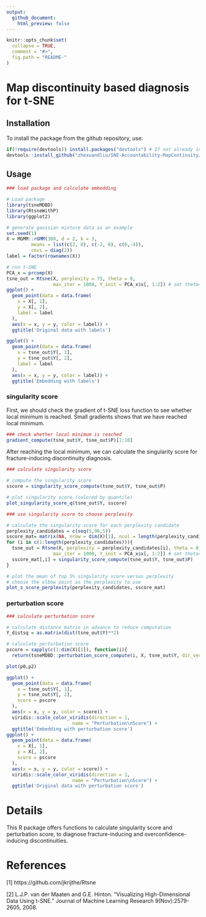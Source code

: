 ```yaml
---
output:
  github_document:
    html_preview: false
---
```


<!-- README.md is generated from README.Rmd. Please edit that file -->

```r
knitr::opts_chunk$set(
  collapse = TRUE,
  comment = "#>",
  fig.path = "README-"
)
```

# Map discontinuity based diagnosis for t-SNE

## Installation
To install the package from the github repository, use:

```r
if(!require(devtools)) install.packages("devtools") # If not already installed
devtools::install_github("zhexuandliu/SNE-Accountability-MapContinuity/tsneMDBD")
```

## Usage

```r
### load package and calculate embedding

# Load package
library(tsneMDBD)
library(RtsneWithP)
library(ggplot2)

# generate gaussian mixture data as an example
set.seed(1)
X = MGMM::rGMM(300, d = 2, k = 3, 
         means = list(c(2, 0), c(-2, 0), c(0,-4)), 
         covs = diag(2))
label = factor(rownames(X))

# run t-SNE
PCA_x = prcomp(X)
tsne_out = Rtsne(X, perplexity = 75, theta = 0, 
                 max_iter = 1000, Y_init = PCA_x$x[, 1:2]) # set theta=0 to run exact tSNE
ggplot() +
  geom_point(data = data.frame(
    x = X[, 1],
    y = X[, 2],
    label = label
  ),
  aes(x = x, y = y, color = label)) + 
  ggtitle('Original data with labels')

ggplot() +
  geom_point(data = data.frame(
    x = tsne_out$Y[, 1],
    y = tsne_out$Y[, 2],
    label = label
  ),
  aes(x = x, y = y, color = label)) + 
  ggtitle('Embedding with labels')
```

### singularity score

First, we should check the gradient of t-SNE loss function to see whether local minimum is reached. Small gradients shows that we have reached local minimum.
```r
### check whether local minimum is reached
gradient_compute(tsne_out$Y, tsne_out$P)[1:10]
```

After reaching the local minimum, we can calculate the singularity score for fracture-inducing discontinuity diagnosis.
```r
### calculate singularity score

# compute the singularity score
sscore = singularity_score_compute(tsne_out$Y, tsne_out$P)

# plot singularity score (colored by quantile)
plot_singularity_score_q(tsne_out$Y, sscore)
```

```r
### use singularity score to choose perplexity

# calculate the singularity score for each perplexity candidate
perplexity_candidates = c(seq(5,90,5))
sscore_mat= matrix(NA, nrow = dim(X)[1], ncol = length(perplexity_candidates))
for (i in c(1:length(perplexity_candidates))){
  tsne_out = Rtsne(X, perplexity = perplexity_candidates[i], theta = 0, 
                 max_iter = 1000, Y_init = PCA_x$x[, 1:2]) # set theta=0 to run exact tSNE
  sscore_mat[,i] = singularity_score_compute(tsne_out$Y, tsne_out$P)
}

# plot the mean of top 5% singularity score versus perplexity
# choose the elbow point as the perplexity to use
plot_s_score_perplexity(perplexity_candidates, sscore_mat)
```


### perturbation score
```r
### calculate perturbation score

# calculate distance matrix in advance to reduce computation
Y_distsq = as.matrix(dist(tsne_out$Y)**2)

# calculate perturbation score
pscore = sapply(c(1:dim(X)[1]), function(i){
  return(tsneMDBD::perturbation_score_compute(i, X, tsne_out$Y, dir_vec = dir_vec, Ydist_sq = Y_distsq, perplexity = 75, PCA_result = PCA_x, length = 0.5, approx = 0))})
```

```r
plot(p0,p2)
```


```r
ggplot() +
  geom_point(data = data.frame(
    x = tsne_out$Y[, 1],
    y = tsne_out$Y[, 2],
    score = pscore
  ),
  aes(x = x, y = y, color = score)) +
  viridis::scale_color_viridis(direction = 1,
                        name = "Perturbation\nScore") + 
  ggtitle('Embedding with perturbation score')
ggplot() +
  geom_point(data = data.frame(
    x = X[, 1],
    y = X[, 2],
    score = pscore
  ),
  aes(x = x, y = y, color = score)) +
  viridis::scale_color_viridis(direction = 1,
                        name = "Perturbation\nScore") + 
  ggtitle('Original data with perturbation score')
```

# Details
This R package offers functions to calculate singularity score and perturbation score, to diagnose fracture-inducing and overconfidence-inducing discontinuities.

# References
[1] https://github.com/jkrijthe/Rtsne

[2] L.J.P. van der Maaten and G.E. Hinton. "Visualizing High-Dimensional Data Using t-SNE." Journal of Machine Learning Research 9(Nov):2579-2605, 2008.
